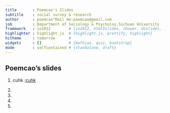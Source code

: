 ```yaml
---
title       : Poemcao's Slides
subtitle    : social survey & research
author      : poemcao^Mail me:poemcao@gmail.com
job         : Department of Sociology & Psycholoy,Sichuan University
framework   : io2012        # {io2012, html5slides, shower, dzslides, ...}
highlighter : highlight.js  # {highlight.js, prettify, highlight}
hitheme     : tomorrow      # 
widgets     : []            # {mathjax, quiz, bootstrap}
mode        : selfcontained # {standalone, draft}
---
```


## Poemcao's slides

1. cuhk :[cuhk](/cuhk)

2.

3.

4.

5.

